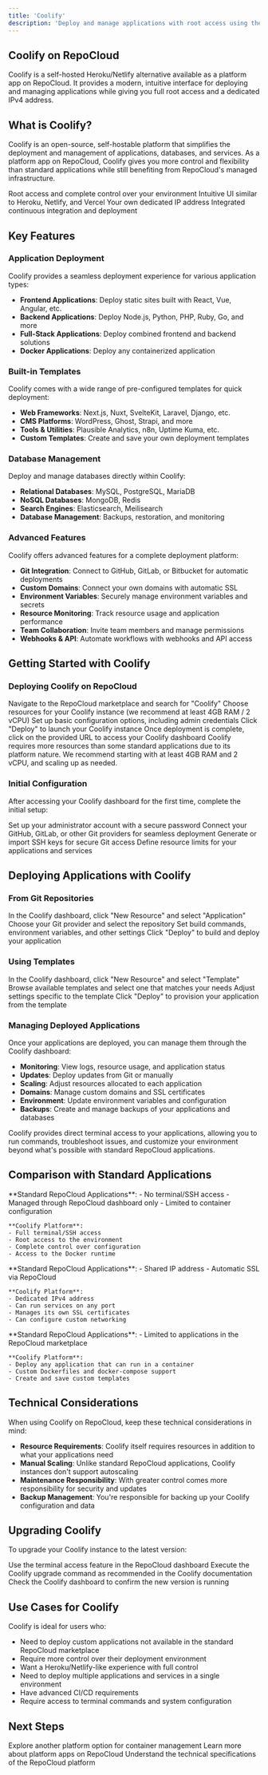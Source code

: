 ```yaml
---
title: 'Coolify'
description: 'Deploy and manage applications with root access using the Coolify platform'
---
```


## Coolify on RepoCloud

Coolify is a self-hosted Heroku/Netlify alternative available as a platform app on RepoCloud. It provides a modern, intuitive interface for deploying and managing applications while giving you full root access and a dedicated IPv4 address.

## What is Coolify?

Coolify is an open-source, self-hostable platform that simplifies the deployment and management of applications, databases, and services. As a platform app on RepoCloud, Coolify gives you more control and flexibility than standard applications while still benefiting from RepoCloud's managed infrastructure.

<CardGroup cols={2}>
  <Card title="Full Control" icon="key">
    Root access and complete control over your environment
  </Card>
  <Card title="Familiar Interface" icon="display">
    Intuitive UI similar to Heroku, Netlify, and Vercel
  </Card>
  <Card title="Dedicated IPv4" icon="network-wired">
    Your own dedicated IP address
  </Card>
  <Card title="CI/CD Built-in" icon="arrows-spin">
    Integrated continuous integration and deployment
  </Card>
</CardGroup>

## Key Features

### Application Deployment

Coolify provides a seamless deployment experience for various application types:

- **Frontend Applications**: Deploy static sites built with React, Vue, Angular, etc.
- **Backend Applications**: Deploy Node.js, Python, PHP, Ruby, Go, and more
- **Full-Stack Applications**: Deploy combined frontend and backend solutions
- **Docker Applications**: Deploy any containerized application

### Built-in Templates

Coolify comes with a wide range of pre-configured templates for quick deployment:

- **Web Frameworks**: Next.js, Nuxt, SvelteKit, Laravel, Django, etc.
- **CMS Platforms**: WordPress, Ghost, Strapi, and more
- **Tools & Utilities**: Plausible Analytics, n8n, Uptime Kuma, etc.
- **Custom Templates**: Create and save your own deployment templates

### Database Management

Deploy and manage databases directly within Coolify:

- **Relational Databases**: MySQL, PostgreSQL, MariaDB
- **NoSQL Databases**: MongoDB, Redis
- **Search Engines**: Elasticsearch, Meilisearch
- **Database Management**: Backups, restoration, and monitoring

### Advanced Features

Coolify offers advanced features for a complete deployment platform:

- **Git Integration**: Connect to GitHub, GitLab, or Bitbucket for automatic deployments
- **Custom Domains**: Connect your own domains with automatic SSL
- **Environment Variables**: Securely manage environment variables and secrets
- **Resource Monitoring**: Track resource usage and application performance
- **Team Collaboration**: Invite team members and manage permissions
- **Webhooks & API**: Automate workflows with webhooks and API access

## Getting Started with Coolify

### Deploying Coolify on RepoCloud

<Steps>
  <Step title="Access Marketplace">
    Navigate to the RepoCloud marketplace and search for "Coolify"
  </Step>
  <Step title="Select Resources">
    Choose resources for your Coolify instance (we recommend at least 4GB RAM / 2 vCPU)
  </Step>
  <Step title="Configure Settings">
    Set up basic configuration options, including admin credentials
  </Step>
  <Step title="Deploy">
    Click "Deploy" to launch your Coolify instance
  </Step>
  <Step title="Access Coolify Dashboard">
    Once deployment is complete, click on the provided URL to access your Coolify dashboard
  </Step>
</Steps>

<Note>
  Coolify requires more resources than some standard applications due to its platform nature. We recommend starting with at least 4GB RAM and 2 vCPU, and scaling up as needed.
</Note>

### Initial Configuration

After accessing your Coolify dashboard for the first time, complete the initial setup:

<Steps>
  <Step title="Create Admin Account">
    Set up your administrator account with a secure password
  </Step>
  <Step title="Connect Git Providers">
    Connect your GitHub, GitLab, or other Git providers for seamless deployment
  </Step>
  <Step title="Set Up SSH Keys">
    Generate or import SSH keys for secure Git access
  </Step>
  <Step title="Configure Resources">
    Define resource limits for your applications and services
  </Step>
</Steps>

## Deploying Applications with Coolify

### From Git Repositories

<Steps>
  <Step title="Create New Application">
    In the Coolify dashboard, click "New Resource" and select "Application"
  </Step>
  <Step title="Select Source">
    Choose your Git provider and select the repository
  </Step>
  <Step title="Configure Build">
    Set build commands, environment variables, and other settings
  </Step>
  <Step title="Deploy">
    Click "Deploy" to build and deploy your application
  </Step>
</Steps>

### Using Templates

<Steps>
  <Step title="Create from Template">
    In the Coolify dashboard, click "New Resource" and select "Template"
  </Step>
  <Step title="Choose Template">
    Browse available templates and select one that matches your needs
  </Step>
  <Step title="Configure Settings">
    Adjust settings specific to the template
  </Step>
  <Step title="Deploy">
    Click "Deploy" to provision your application from the template
  </Step>
</Steps>

### Managing Deployed Applications

Once your applications are deployed, you can manage them through the Coolify dashboard:

- **Monitoring**: View logs, resource usage, and application status
- **Updates**: Deploy updates from Git or manually
- **Scaling**: Adjust resources allocated to each application
- **Domains**: Manage custom domains and SSL certificates
- **Environment**: Update environment variables and configuration
- **Backups**: Create and manage backups of your applications and databases

<Tip>
  Coolify provides direct terminal access to your applications, allowing you to run commands, troubleshoot issues, and customize your environment beyond what's possible with standard RepoCloud applications.
</Tip>

## Comparison with Standard Applications

<AccordionGroup>
  <Accordion title="Control & Access">
    **Standard RepoCloud Applications**:
    - No terminal/SSH access
    - Managed through RepoCloud dashboard only
    - Limited to container configuration
    
    **Coolify Platform**:
    - Full terminal/SSH access
    - Root access to the environment
    - Complete control over configuration
    - Access to the Docker runtime
  </Accordion>
  <Accordion title="Networking">
    **Standard RepoCloud Applications**:
    - Shared IP address
    - Automatic SSL via RepoCloud
    
    **Coolify Platform**:
    - Dedicated IPv4 address
    - Can run services on any port
    - Manages its own SSL certificates
    - Can configure custom networking
  </Accordion>
  <Accordion title="Application Support">
    **Standard RepoCloud Applications**:
    - Limited to applications in the RepoCloud marketplace
    
    **Coolify Platform**:
    - Deploy any application that can run in a container
    - Custom Dockerfiles and docker-compose support
    - Create and save custom templates
  </Accordion>
</AccordionGroup>

## Technical Considerations

When using Coolify on RepoCloud, keep these technical considerations in mind:

- **Resource Requirements**: Coolify itself requires resources in addition to what your applications need
- **Manual Scaling**: Unlike standard RepoCloud applications, Coolify instances don't support autoscaling
- **Maintenance Responsibility**: With greater control comes more responsibility for security and updates
- **Backup Management**: You're responsible for backing up your Coolify configuration and data

## Upgrading Coolify

To upgrade your Coolify instance to the latest version:

<Steps>
  <Step title="Access Terminal">
    Use the terminal access feature in the RepoCloud dashboard
  </Step>
  <Step title="Run Upgrade Command">
    Execute the Coolify upgrade command as recommended in the Coolify documentation
  </Step>
  <Step title="Verify Upgrade">
    Check the Coolify dashboard to confirm the new version is running
  </Step>
</Steps>

## Use Cases for Coolify

Coolify is ideal for users who:

- Need to deploy custom applications not available in the standard RepoCloud marketplace
- Require more control over their deployment environment
- Want a Heroku/Netlify-like experience with full control
- Need to deploy multiple applications and services in a single environment
- Have advanced CI/CD requirements
- Require access to terminal commands and system configuration

## Next Steps

<CardGroup>
  <Card title="Dokploy" icon="docker" href="/platforms/dokploy">
    Explore another platform option for container management
  </Card>
  <Card title="Platform Overview" icon="server" href="/platforms/introduction">
    Learn more about platform apps on RepoCloud
  </Card>
  <Card title="Technical Details" icon="gears" href="/platform/technical-details">
    Understand the technical specifications of the RepoCloud platform
  </Card>
</CardGroup> 